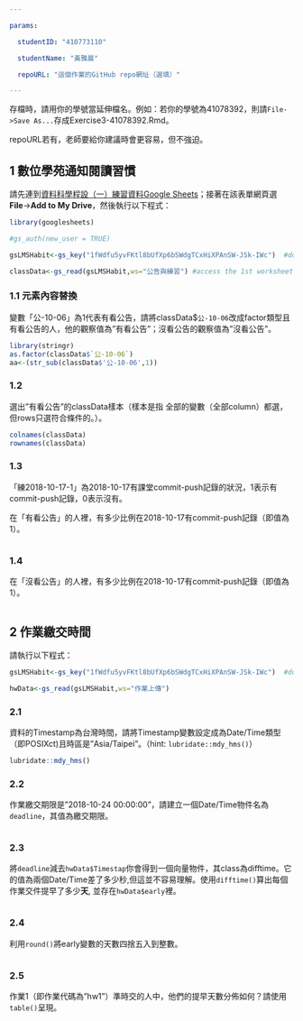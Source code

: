 ```yaml
---

params:

  studentID: "410773110"

  studentName: "黃雅晨"

  repoURL: "這個作業的GitHub repo網址（選填）"

---
```


存檔時，請用你的學號當延伸檔名。例如：若你的學號為41078392，則請`File->Save As...`存成Exercise3-41078392.Rmd。



repoURL若有，老師要給你建議時會更容易，但不強迫。



## 1 數位學苑通知閱讀習慣

請先連到[資料科學程設（一）練習資料Google Sheets](https://docs.google.com/spreadsheets/d/1fWdfu5yvFKtl8bUfXp6bSWdgTCxHiXPAnSW-JSk-IWc/edit#gid=2059291896)；接著在該表單網頁選**File**->**Add to My Drive**，然後執行以下程式：



```r

library(googlesheets)

#gs_auth(new_user = TRUE)

gsLMSHabit<-gs_key("1fWdfu5yvFKtl8bUfXp6bSWdgTCxHiXPAnSW-JSk-IWc")  #download sheet information as an object

classData<-gs_read(gsLMSHabit,ws="公告與練習") #access the 1st worksheet

```



### 1.1 元素內容替換

變數「公-10-06」為1代表有看公告，請將classData$`公-10-06`改成factor類型且有看公告的人，他的觀察值為"有看公告"；沒看公告的觀察值為"沒看公告"。



```r
library(stringr)
as.factor(classData$`公-10-06`)
aa<-(str_sub(classData$'公-10-06',1))
```


### 1.2 

選出"有看公告"的classData樣本（樣本是指 全部的變數（全部column）都選，但rows只選符合條件的。）。



```r
colnames(classData)
rownames(classData)
```



### 1.3

「練2018-10-17-1」為2018-10-17有課堂commit-push記錄的狀況，1表示有commit-push記錄，0表示沒有。



在「有看公告」的人裡，有多少比例在2018-10-17有commit-push記錄（即值為1）。



```r

```



### 1.4

在「沒看公告」的人裡，有多少比例在2018-10-17有commit-push記錄（即值為1）。



```r

```



## 2 作業繳交時間



請執行以下程式： 

```r

gsLMSHabit<-gs_key("1fWdfu5yvFKtl8bUfXp6bSWdgTCxHiXPAnSW-JSk-IWc")  #download sheet information as an object

hwData<-gs_read(gsLMSHabit,ws="作業上傳") 

```





### 2.1

資料的Timestamp為台灣時間，請將Timestamp變數設定成為Date/Time類型（即POSIXct)且時區是"Asia/Taipei"。（hint: `lubridate::mdy_hms()`）

```r
lubridate::mdy_hms()
```



### 2.2

作業繳交期限是"2018-10-24 00:00:00"，請建立一個Date/Time物件名為`deadline`，其值為繳交期限。



```r

```



### 2.3

將`deadline`減去`hwData$Timestap`你會得到一個向量物件，其class為difftime。它的值為兩個Date/Time差了多少秒,但這並不容易理解。使用`difftime()`算出每個作業交件提早了多少**天**, 並存在`hwData$early`裡。



```r

```



### 2.4

利用`round()`將early變數的天數四捨五入到整數。



```r

```



### 2.5

作業1（即作業代碼為"hw1"）準時交的人中，他們的提早天數分佈如何？請使用`table()`呈現。



```r

```